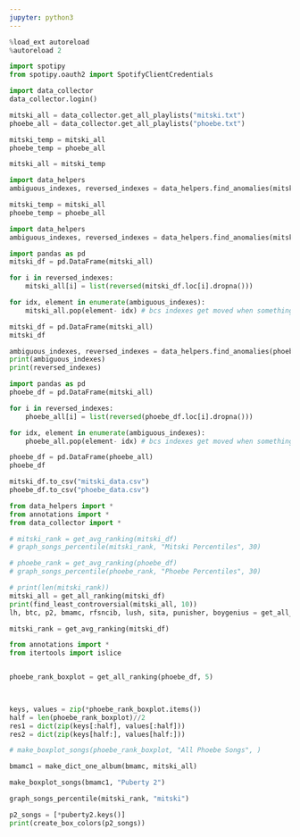```yaml
---
jupyter: python3
---
```


```python
%load_ext autoreload
%autoreload 2
```

```python
import spotipy
from spotipy.oauth2 import SpotifyClientCredentials
```

```python
import data_collector
data_collector.login()
```

```python
mitski_all = data_collector.get_all_playlists("mitski.txt")
phoebe_all = data_collector.get_all_playlists("phoebe.txt")
```


```python
mitski_temp = mitski_all
phoebe_temp = phoebe_all
```

```python
mitski_all = mitski_temp
```

```python
import data_helpers
ambiguous_indexes, reversed_indexes = data_helpers.find_anomalies(mitski_all, 0, 2)
```

```python
mitski_temp = mitski_all
phoebe_temp = phoebe_all
```

```python
import data_helpers
ambiguous_indexes, reversed_indexes = data_helpers.find_anomalies(mitski_all, 0, 2)
```

```python
import pandas as pd
mitski_df = pd.DataFrame(mitski_all)

for i in reversed_indexes:
    mitski_all[i] = list(reversed(mitski_df.loc[i].dropna()))

for idx, element in enumerate(ambiguous_indexes):
    mitski_all.pop(element- idx) # bcs indexes get moved when something is popped

mitski_df = pd.DataFrame(mitski_all)
mitski_df
```

```python
ambiguous_indexes, reversed_indexes = data_helpers.find_anomalies(phoebe_all, 6, 2)
print(ambiguous_indexes)
print(reversed_indexes)
```

```python
import pandas as pd
phoebe_df = pd.DataFrame(mitski_all)

for i in reversed_indexes:
    phoebe_all[i] = list(reversed(phoebe_df.loc[i].dropna()))

for idx, element in enumerate(ambiguous_indexes):
    phoebe_all.pop(element- idx) # bcs indexes get moved when something is popped

phoebe_df = pd.DataFrame(phoebe_all)
phoebe_df
```

```python
mitski_df.to_csv("mitski_data.csv")
phoebe_df.to_csv("phoebe_data.csv")
```

```python
from data_helpers import *
from annotations import *
from data_collector import *

# mitski_rank = get_avg_ranking(mitski_df)
# graph_songs_percentile(mitski_rank, "Mitski Percentiles", 30)

# phoebe_rank = get_avg_ranking(phoebe_df)
# graph_songs_percentile(phoebe_rank, "Phoebe Percentiles", 30)

# print(len(mitski_rank))
mitski_all = get_all_ranking(mitski_df)
print(find_least_controversial(mitski_all, 10))
lh, btc, p2, bmamc, rfsncib, lush, sita, punisher, boygenius = get_all_albums()

mitski_rank = get_avg_ranking(mitski_df)
```

```python
from annotations import *
from itertools import islice


phoebe_rank_boxplot = get_all_ranking(phoebe_df, 5)
 


keys, values = zip(*phoebe_rank_boxplot.items())
half = len(phoebe_rank_boxplot)//2
res1 = dict(zip(keys[:half], values[:half]))
res2 = dict(zip(keys[half:], values[half:]))

# make_boxplot_songs(phoebe_rank_boxplot, "All Phoebe Songs", )

bmamc1 = make_dict_one_album(bmamc, mitski_all)

make_boxplot_songs(bmamc1, "Puberty 2")

graph_songs_percentile(mitski_rank, "mitski")
```

```python
p2_songs = [*puberty2.keys()]
print(create_box_colors(p2_songs))
```


